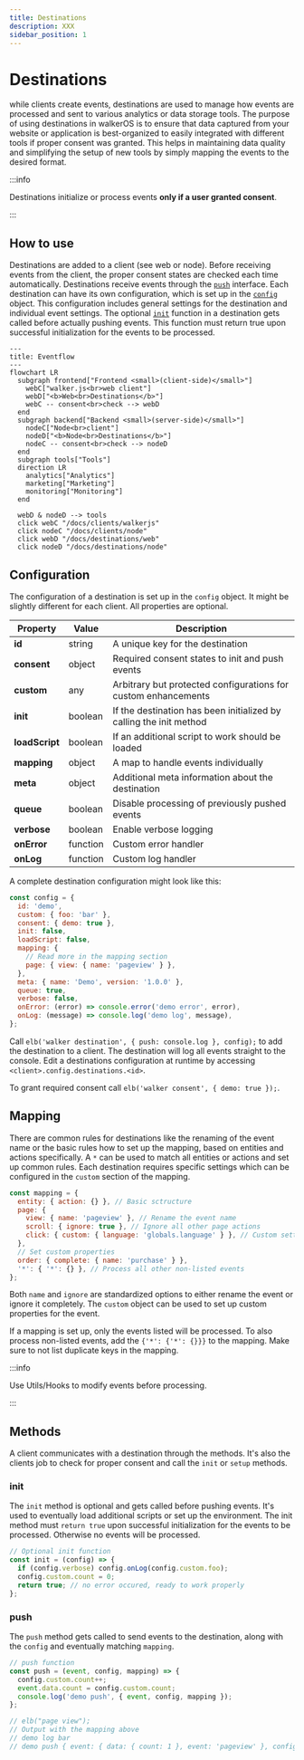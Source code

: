 ```yaml
---
title: Destinations
description: XXX
sidebar_position: 1
---
```



# Destinations

while clients create events, destinations are used to manage how events are
processed and sent to various analytics or data storage tools. The purpose of
using destinations in walkerOS is to ensure that data captured from your website
or application is best-organized to easily integrated with different tools if
proper consent was granted. This helps in maintaining data quality and
simplifying the setup of new tools by simply mapping the events to the desired
format.

:::info

Destinations initialize or process events **only if a user granted consent**.

:::

## How to use

Destinations are added to a client
(see&nbsp;<Link to="../clients/walkerjs/commands#destination">web</Link>
or&nbsp;<Link to="../clients/node#adding-destinations">node</Link>). Before
receiving events from the client, the proper consent states are checked each
time automatically. Destinations receive events through the [`push`](#push)
interface. Each destination can have its own configuration, which is set up in
the [`config`](#configuration) object. This configuration includes general
settings for the destination and individual event settings. The optional
[`init`](#init) function in a destination gets called before actually pushing
events. This function must return true upon successful initialization for the
events to be processed.

```mermaid
---
title: Eventflow
---
flowchart LR
  subgraph frontend["Frontend <small>(client-side)</small>"]
    webC["walker.js<br>web client"]
    webD["<b>Web<br>Destinations</b>"]
    webC -- consent<br>check --> webD
  end
  subgraph backend["Backend <small>(server-side)</small>"]
    nodeC["Node<br>client"]
    nodeD["<b>Node<br>Destinations</b>"]
    nodeC -- consent<br>check --> nodeD
  end
  subgraph tools["Tools"]
  direction LR
    analytics["Analytics"]
    marketing["Marketing"]
    monitoring["Monitoring"]
  end

  webD & nodeD --> tools
  click webC "/docs/clients/walkerjs"
  click nodeC "/docs/clients/node"
  click webD "/docs/destinations/web"
  click nodeD "/docs/destinations/node"
```

## Configuration

The configuration of a destination is set up in the `config` object. It might be
slightly different for each client. All properties are optional.

| Property       | Value    | Description                                                        |
| -------------- | -------- | ------------------------------------------------------------------ |
| **id**         | string   | A unique key for the destination                                   |
| **consent**    | object   | Required consent states to init and push events                    |
| **custom**     | any      | Arbitrary but protected configurations for custom enhancements     |
| **init**       | boolean  | If the destination has been initialized by calling the init method |
| **loadScript** | boolean  | If an additional script to work should be loaded                   |
| **mapping**    | object   | A map to handle events individually                                |
| **meta**       | object   | Additional meta information about the destination                  |
| **queue**      | boolean  | Disable processing of previously pushed events                     |
| **verbose**    | boolean  | Enable verbose logging                                             |
| **onError**    | function | Custom error handler                                               |
| **onLog**      | function | Custom log handler                                                 |

A complete destination configuration might look like this:

```js
const config = {
  id: 'demo',
  custom: { foo: 'bar' },
  consent: { demo: true },
  init: false,
  loadScript: false,
  mapping: {
    // Read more in the mapping section
    page: { view: { name: 'pageview' } },
  },
  meta: { name: 'Demo', version: '1.0.0' },
  queue: true,
  verbose: false,
  onError: (error) => console.error('demo error', error),
  onLog: (message) => console.log('demo log', message),
};
```

Call `elb('walker destination', { push: console.log }, config);` to add the
destination to a client. The destination will log all events straight to the
console. Edit a destinations configuration at runtime by accessing
`<client>.config.destinations.<id>`.

To grant required consent call `elb('walker consent', { demo: true });`.

## Mapping

There are common rules for destinations like the renaming of the event name or
the basic rules how to set up the mapping, based on entities and actions
specifically. A `*` can be used to match all entities or actions and set up
common rules. Each destination requires specific settings which can be
configured in the `custom` section of the mapping.

```js
const mapping = {
  entity: { action: {} }, // Basic sctructure
  page: {
    view: { name: 'pageview' }, // Rename the event name
    scroll: { ignore: true }, // Ignore all other page actions
    click: { custom: { language: 'globals.language' } }, // Custom settings
  },
  // Set custom properties
  order: { complete: { name: 'purchase' } },
  '*': { '*': {} }, // Process all other non-listed events
};
```

Both `name` and `ignore` are standardized options to either rename the event or
ignore it completely. The `custom` object can be used to set up custom
properties for the event.

If a mapping is set up, only the events listed will be processed. To also
process non-listed events, add the `{'*': {'*': {}}}` to the mapping. Make sure
to not list duplicate keys in the mapping.

:::info

Use <Link to="../utils/hooks">Utils/Hooks</Link> to modify events before
processing.

:::

## Methods

A client communicates with a destination through the methods. It's also the
clients job to check for proper consent and call the `init` or `setup` methods.

### init

The `init` method is optional and gets called before pushing events. It's used
to eventually load additional scripts or set up the environment. The init method
must `return true` upon successful initialization for the events to be
processed. Otherwise no events will be processed.

```js
// Optional init function
const init = (config) => {
  if (config.verbose) config.onLog(config.custom.foo);
  config.custom.count = 0;
  return true; // no error occured, ready to work properly
};
```

### push

The `push` method gets called to send events to the destination, along with the
`config` and eventually matching `mapping`.

```js
// push function
const push = (event, config, mapping) => {
  config.custom.count++;
  event.data.count = config.custom.count;
  console.log('demo push', { event, config, mapping });
};

// elb("page view");
// Output with the mapping above
// demo log bar
// demo push { event: { data: { count: 1 }, event: 'pageview' }, config: { ... }, mapping: { ... } }
```


<DocCardList />
